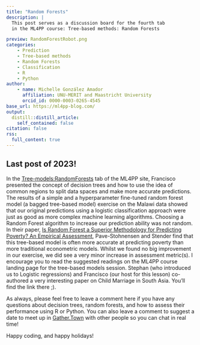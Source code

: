 ```yaml
---
title: "Random Forests"
description: |
  This post serves as a discussion board for the fourth tab
  in the ML4PP course: Tree-based methods: Random Forests

preview: RandomForestRobot.png
categories:
    - Prediction
    - Tree-based methods
    - Random Forests
    - Classification
    - R
    - Python
author:
    - name: Michelle González Amador
      affiliation: UNU-MERIT and Maastricht University
      orcid_id: 0000-0003-0265-4545
base_url: https://ml4pp-blog.com/
output:
  distill::distill_article:
    self_contained: false
citation: false
rss:
  full_content: true
---
```


## Last post of 2023!

In the [Tree-models:RandomForests](https://www.ml4publicpolicy.com/treebasedmodels.html) tab of the ML4PP site, Francisco presented the concept of decision trees and how to use the idea of common regions to split data spaces and make more accurate predictions. The results of a simple and a hyperparameter fine-tuned random forest model (a bagged tree-based model) exercise on the Malawi data showed that our original predictions using a logistic classification approach were just as good as more complex machine learning algorithms. Choosing a Random Forest algorithm to increase our prediction ability was not random. In their paper, [Is Random Forest a Superior Methodology for Predicting Poverty? An Empirical Assessment](https://doi.org/10.1002/pop4.169), Pave-Stohnensen and Stender find that this tree-based model is often more accurate at predicting poverty than more traditional econometric models. Whilst we found no big improvement in our exercise, we did see a very minor increase in assessment metric(s). I encourage you to read the suggested readings on the ML4PP course landing page for the tree-based models session. Stephan (who introduced us to Logistic regressions) and Francisco (our host for this lesson) co-authored a very interesting paper on Child Marriage in South Asia. You'll find the link there ;). 


As always, please feel free to leave a comment here if you have any questions about decision trees, random forests, and how to assess their performance using R or Python. You can also leave a comment to suggest a date to meet up in [Gather.Town](https://app.gather.town/app/oHbUVQSaCs7SOToI/ML%20for%20Public%20Policy) with other people so you can chat in real time!

Happy coding, and happy holidays! 
